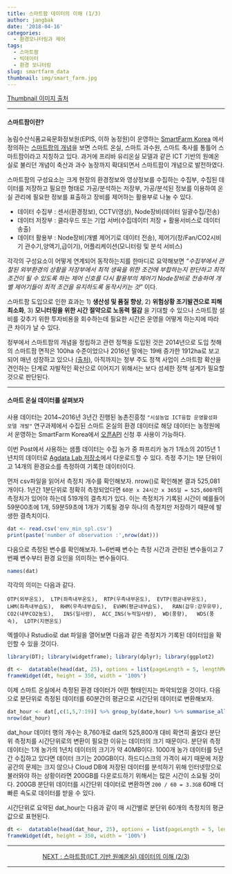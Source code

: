 ```yaml
---
title: 스마트팜 데이터의 이해 (1/3)
author: jangbak
date: '2018-04-16'
categories:
  - 환경모니터링과 제어
tags:
  - 스마트팜
  - 빅데이터
  - 환경 모니터링
slug: smartfarm_data
thumbnail: img/smart_farm.jpg
---
```

[Thumbnail 이미지 출처](http://news.naver.com/main/read.nhn?mode=LSD&mid=sec&sid1=001&oid=002&aid=0002018644)

---

#### 스마트팜이란?

농림수산식품교육문화정보원(EPIS, 이하 농정원)이 운영하는 [SmartFarm Korea](http://www.smartfarmkorea.net) 에서 정의하는 [스마트팜의 개념](http://www.smartfarmkorea.net/contents/view.do?menuId=M01010102)을 보면 스마트 온실, 스마트 과수원, 스마트 축사를 통틀어 스마트팜이라고 지칭하고 있다. 과거에 프리바 유리온실 모델과 같은 ICT 기반의 원예온실로 불리던 개념이 축산과 과수 농장까지 확대되면서 스마트팜이 개념으로 발전하였다.

스마트팜의 구성요소는 크게 현장의 환경정보와 영상정보를 수집하는 수집부, 수집된 데이터를 저장하고 필요한 형태로 가공/분석하는 저장부, 가공/분석된 정보를 이용하여 온실 관리에 필요한 정보를 표출하고 장비를 제어하는 활용부로 나눌 수 있다. 

 * 데이터 수집부 : 센서(환경정보), CCTV(영상), Node장비(데이터 일괄수집/전송)
 * 데이터 저장부 : 클라우드 또는 기업 서버(수집데이터 저장 + 활용서비스로 데이터 송출) 
 * 데이터 활용부 : Node장비(개별 제어기로 데이터 전송), 제어기(창/Fan/CO2시비기 관수기,양액기,급이기), 어플리케이션(모니터링 및 분석 서비스) 

각각의 구성요소이 어떻게 연계되어 동작하는지를 한마디로 요약해보면 _"수집부에서 관찰된 외부환경의 상황을 저장부에서 최적 생육을 위한 조건에 부합하는지 판단하고 최적 조건이 될 수 있도록 하는 제어 신호를 다시 활용부의 제어기 Node장비로 전송하여 개별 제어기들이 최적 조건을 유지하도록 동작시키는 것"_ 이다. 

스마트팜 도입으로 인한 효과는 1) **생산성 및 품질 향상**, 2) **위험상황 조기발견으로 피해 최소화**, 3) **모니터링을 위한 시간 절약으로 노동력 절감** 을 기대할 수 있으나 스마트팜 설비를 갖추기 위한 투자비용을 회수하는데 필요한 시간은 운영을 어떻게 하는지에 따라 큰 차이가 날 수 있다. 

정부에서 스마트팜의 개념을 정립하고 관련 정책을 도입된 것은 2014년으로 도입 첫해의 스마트팜 면적은 100ha 수준이었으나 2016년 말에는 19배 증가한 1912ha로 보고되어 매년 성장하고 있으나 [(출처)](http://www.nongup.net/news/articleView.html?idxno=8185), 아직까지는 정부 주도 정책 사업이 스마트팜 확산을 견인하는 단계로 자발적인 확산으로 이어지기 위해서는 보다 섬세한 정책 설계가 필요할 것으로 판단된다. 

---

#### 스마트 온실 데이터를 살펴보자 

사용 데이터는 2014~2016년 3년간 진행된 농촌진흥청 `"시설농업 ICT융합 운영활성화 모델 개발"` 연구과제에서 수집된 스마트 온실의 환경 데이터로 해당 데이터는 농정원에서 운영하는 SmartFarm Korea에서 [오픈API](http://www.smartfarmkorea.net/front/open/list.do?menuId=M01060201) 신청 후 사용이 가능하다. 

이번 Post에서 사용하는 샘플 데이터는 수집 농가 중 파프리카 농가 1개소의 2015년 1년치의 데이터로 [Agdata Lab 저장소](https://github.com/agdatalab/sample_data)에서 다운로드할 수 있다. 측정 주기는 1분 단위이고 14개의 환경요소를 측정하여 기록한 데이터이다. 

먼저 csv파일을 읽어서 측정치 개수를 확인해보자. nrow()로 확인해본 결과 525,081개이다. 1년간 1분단위로 정확히 측정되었다면 `60분 x 24시간 x 365일 = 525,600개`의 측정치가 있어야 하는데 519개의 결측치가 있다. 이는 측정치가 기록된 시간이 예를들어 59분00초에 1개, 59분59초에 1개가 기록될 경우 하나의 측정치만 저장하기 때문에 발생한 결측치이다.    

```r
dat <- read.csv('env_min_spl.csv')
print(paste('number of observation :',nrow(dat)))
```

다음으로 측정된 변수를 확인해보자. 1~6번째 변수는 측정 시간과 관련된 변수들이고 7번째 변수부터 환경 요인을 의미하는 변수들이다. 

```r
names(dat)
```

각각의 의미는 다음과 같다.

    OTP(외부온도),  LTP(좌측내부온도),  RTP(우측내부온도),  EVTP(평균내부온도),   LHM(좌측내부습도),  RHM(우측내부습도),  EVHM(평균내부습도),   RAN(감우:강우유무),   CO2(내부CO2농도),   INS(일사량),  ACC_INS(누적일사량),  WD(풍향),   WDS(풍속),  LDTP(지면온도) 

엑셀이나 Rstudio로 dat 파일을 열어보면 다음과 같은 측정치가 기록된 데이터임을 확인할 수 있을 것이다.

```r
library(DT); library(widgetframe); library(dplyr); library(ggplot2)
```

```r
dt <-  datatable(head(dat, 25), options = list(pageLength = 5, lengthMenu = c(5, 10, 15, 20)), fillContainer = T)
frameWidget(dt, height = 350, width = '100%')
```

이제 스마트 온실에서 측정된 환경 데이터가 어떤 형태인지는 파악되었을 것이다. 다음으로 분단위로 측정된 데이터를 60분간의 평균으로 시간단위 데이터로 변환해보자.

```r
dat_hour <- dat[,c(1,5,7:19)] %>% group_by(date,hour) %>% summarise_all(funs(round(mean(.,na.rm=T),2)))
nrow(dat_hour)
```

dat_hour 데이터 행의 개수는 8,760개로 dat의 525,800개 대비 확연히 줄었다 분단위 측정치를 시간단위로의 변환이 필요한 이유는 데이터의 크기 때문이다. 분단위 측정 데이터는 1개 농가의 1년치 데이터의 크기가 약 40MB이다. 1000개 농가 데이터를 5년간 수집하고 있다면 데이터 크기는 200GB이다. 하드디스크의 가격이 싸기 때문에 저장공간의 문제는 크지 않으나 Cloud DB에 저장된 데이터를 분석하기 위해 인터넷망으로 불러와야 하는 상황이라면 200GB를 다운로드하기 위해서는 많은 시간이 소요될 것이다. 200GB 분단위 데이터를 시간단위 데이터로 변환하면 `200 / 60 = 3.3GB` 60배 더 빠른 속도로 데이터를 받을 수 있다. 

시간단위로 요약된 dat_hour는 다음과 같이 매 시간별로 분단위 60개의 측정치의 평균값으로 표현된다. 

```r
dt <-  datatable(head(dat_hour, 25), options = list(pageLength = 5, lengthMenu = c(5, 10, 15, 20)), fillContainer = T)
frameWidget(dt, height = 350, width = '100%')
```

---

<center> [NEXT : 스마트팜(ICT 기반 원예온실) 데이터의 이해 (2/3)](/post/smartfarm_data2) </center>

---


